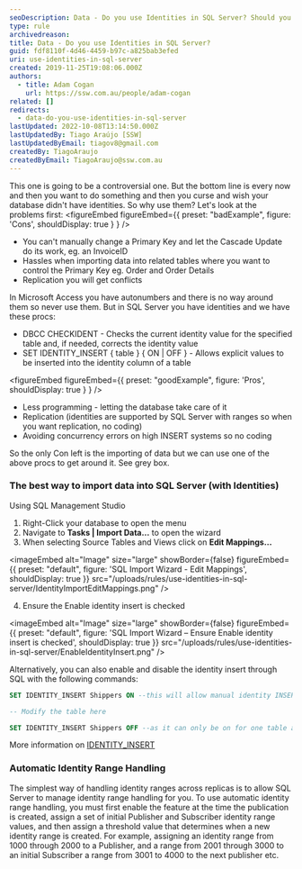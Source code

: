 ```yaml
---
seoDescription: Data - Do you use Identities in SQL Server? Should you use identities in SQL Server? While they offer convenience and conflict-free replication, they also introduce limitations when importing data or manually updating primary keys.
type: rule
archivedreason:
title: Data - Do you use Identities in SQL Server?
guid: fdf8110f-4d46-4459-b97c-a825bab3efed
uri: use-identities-in-sql-server
created: 2019-11-25T19:08:06.000Z
authors:
  - title: Adam Cogan
    url: https://ssw.com.au/people/adam-cogan
related: []
redirects:
  - data-do-you-use-identities-in-sql-server
lastUpdated: 2022-10-08T13:14:50.000Z
lastUpdatedBy: Tiago Araújo [SSW]
lastUpdatedByEmail: tiagov8@gmail.com
createdBy: TiagoAraujo
createdByEmail: TiagoAraujo@ssw.com.au
---
```


This one is going to be a controversial one. But the bottom line is every now and then you want to do something and then you curse and wish your database didn't have identities. So why use them? Let's look at the problems first:
<figureEmbed figureEmbed={{
  preset: "badExample",
  figure: 'Cons',
  shouldDisplay: true
} } />


- You can't manually change a Primary Key and let the Cascade Update do its work, eg. an InvoiceID
- Hassles when importing data into related tables where you want to control the Primary Key eg. Order and Order Details
- Replication you will get conflicts

In Microsoft Access you have autonumbers and there is no way around them so never use them.
But in SQL Server you have identities and we have these procs:

- DBCC CHECKIDENT - Checks the current identity value for the specified table and, if needed, corrects the identity value
- SET IDENTITY_INSERT { table } { ON | OFF } - Allows explicit values to be inserted into the identity column of a table

<figureEmbed figureEmbed={{
  preset: "goodExample",
  figure: 'Pros',
  shouldDisplay: true
} } />


- Less programming - letting the database take care of it
- Replication (identities are supported by SQL Server with ranges so when you want replication, no coding)
- Avoiding concurrency errors on high INSERT systems so no coding

So the only Con left is the importing of data but we can use one of the above procs to get around it. See grey box.

### The best way to import data into SQL Server (with Identities)

Using SQL Management Studio

1. Right-Click your database to open the menu
2. Navigate to **Tasks | Import Data…** to open the wizard
3. When selecting Source Tables and Views click on **Edit Mappings…**


<imageEmbed
  alt="Image"
  size="large"
  showBorder={false}
  figureEmbed={{
    preset: "default",
    figure: 'SQL Import Wizard - Edit Mappings',
    shouldDisplay: true
  }}
  src="/uploads/rules/use-identities-in-sql-server/IdentityImportEditMappings.png"
/>

4. Ensure the Enable identity insert is checked
   
<imageEmbed
  alt="Image"
  size="large"
  showBorder={false}
  figureEmbed={{
    preset: "default",
    figure: 'SQL Import Wizard – Ensure Enable identity insert is checked',
    shouldDisplay: true
  }}
  src="/uploads/rules/use-identities-in-sql-server/EnableIdentityInsert.png"
/>

Alternatively, you can also enable and disable the identity insert through SQL with the following commands:

```sql
SET IDENTITY_INSERT Shippers ON --this will allow manual identity INSERTS on the requested table

-- Modify the table here

SET IDENTITY_INSERT Shippers OFF --as it can only be on for one table at a time
```

More information on [IDENTITY_INSERT](https://docs.microsoft.com/en-us/sql/t-sql/statements/set-identity-insert-transact-sql?redirectedfrom=MSDN&view=sql-server-ver15)

### Automatic Identity Range Handling

The simplest way of handling identity ranges across replicas is to allow SQL Server to manage identity range handling for you. To use automatic identity range handling, you must first enable the feature at the time the publication is created, assign a set of initial Publisher and Subscriber identity range values, and then assign a threshold value that determines when a new identity range is created.
For example, assigning an identity range from 1000 through 2000 to a Publisher, and a range from 2001 through 3000 to an initial Subscriber a range from 3001 to 4000 to the next publisher etc.
